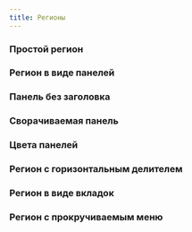 ```yaml
---
title: Регионы
---
```



### Простой регион
<Sandbox height={120} projectId="uxcomponents_regions_region"/>

### Регион в виде панелей
<Sandbox height="sm" projectId="uxcomponents_regions_panel"/>

### Панель без заголовка
<Sandbox height="sm" projectId="uxcomponents_regions_panel_without_title"/>

### Сворачиваемая панель
<Sandbox height="sm" projectId="uxcomponents_regions_collapsible_panel"/>

### Цвета панелей
<Sandbox height={1100} projectId="uxcomponents_regions_panel_colors"/>

### Регион с горизонтальным делителем
<Sandbox height={400} projectId="uxcomponents_regions_line"/>

### Регион в виде вкладок
<Sandbox height={250} projectId="uxcomponents_regions_tabs"/>

### Регион с прокручиваемым меню
<Sandbox height={1400} projectId="uxcomponents_regions_scrollspy"/>
